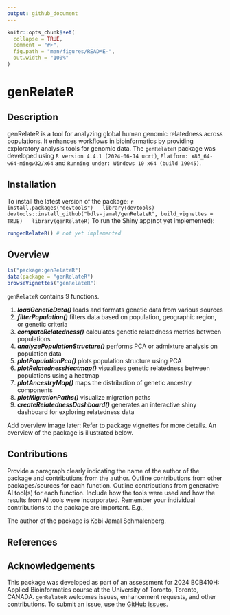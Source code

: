 ```yaml
---
output: github_document
---
```


<!-- README.md is generated from README.Rmd. Please edit that file -->

```r
knitr::opts_chunk$set(
  collapse = TRUE,
  comment = "#>",
  fig.path = "man/figures/README-",
  out.width = "100%"
)
```

# genRelateR

## Description

genRelateR is a tool for analyzing global human genomic relatedness across populations. It enhances workflows in bioinformatics by providing exploratory analysis tools for genomic data. The `genRelateR` package was developed using `R version 4.4.1 (2024-06-14 ucrt)`, `Platform: x86_64-w64-mingw32/x64` and `Running under: Windows 10 x64 (build 19045)`.

## Installation
  To install the latest version of the package:
  ``` r
  install.packages("devtools")
  library(devtools)
  devtools::install_github("bdls-jamal/genRelateR", build_vignettes = TRUE)
  library(genRelateR)
  ```
To run the Shiny app(not yet implemented):
``` r
rungenRelateR() # not yet implemented
``` 
  
## Overview
``` r
ls("package:genRelateR")
data(package = "genRelateR")
browseVignettes("genRelateR")
```

`genRelateR` contains 9 functions.

1. ***loadGeneticData()*** loads and formats genetic data from various sources
2. ***filterPopulation()*** filters data based on population, geographic region, or genetic criteria
3. ***computeRelatedness()*** calculates genetic relatedness metrics between populations
4. ***analyzePopulationStructure()*** performs PCA or admixture analysis on population data
5. ***plotPopulationPca()*** plots population structure using PCA
6. ***plotRelatednessHeatmap()*** visualizes genetic relatedness between populations using a heatmap
7. ***plotAncestryMap()*** maps the distribution of genetic ancestry components
8. ***plotMigrationPaths()*** visualize migration paths
9. ***createRelatednessDashboard()*** generates an interactive shiny dashboard for exploring relatedness data

Add overview image later:
Refer to package vignettes for more details. An overview of the package is illustrated below.

## Contributions
Provide a paragraph clearly indicating the name of the author of the package and contributions from the author. Outline contributions from other packages/sources for each function. Outline contributions from generative AI tool(s) for each function. Include how the tools were used and how the results from AI tools were incorporated. Remember your individual contributions to the package are important. E.g., 

The author of the package is Kobi Jamal Schmalenberg.

## References

## Acknowledgements
This package was developed as part of an assessment for 2024 BCB410H: Applied Bioinformatics course at the University of Toronto, Toronto, CANADA. `genRelateR` welcomes issues,
enhancement requests, and other contributions. To submit an issue, use the [GitHub issues](https://github.com/bdls-jamal/genRelateR/issues).
